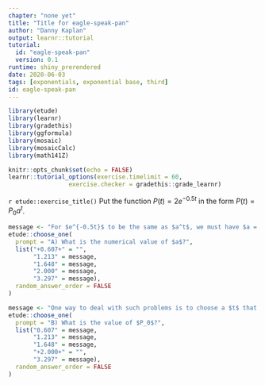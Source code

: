 ```yaml
---
chapter: "none yet"
title: "Title for eagle-speak-pan"
author: "Danny Kaplan"
output: learnr::tutorial
tutorial:
  id: "eagle-speak-pan"
  version: 0.1
runtime: shiny_prerendered
date: 2020-06-03 
tags: [exponentials, exponential base, third]
id: eagle-speak-pan
---
```


```r
library(etude)
library(learnr)
library(gradethis)
library(ggformula)
library(mosaic)
library(mosaicCalc)
library(math141Z)

knitr::opts_chunk$set(echo = FALSE)
learnr::tutorial_options(exercise.timelimit = 60, 
                 exercise.checker = gradethis::grade_learnr)
```


`r etude::exercise_title()` Put the function $P(t) = 2 e^{-0.5 t}$  in the form $P(t)=P_0 a^t$. 

```r
message <- "For $e^{-0.5t}$ to be the same as $a^t$, we must have $a = e^{-0.5}$."
etude::choose_one(
  prompt = "A) What is the numerical value of $a$?",
  list("+0.607+" = "", 
       "1.213" = message, 
       "1.648" = message, 
       "2.000" = message, 
       "3.297" = message),
  random_answer_order = FALSE
)
```


```r
message <- "One way to deal with such problems is to choose a $t$ that makes evaluating the function very simple."
etude::choose_one(
  prompt = "B) What is the value of $P_0$?",
  list("0.607" = message, 
       "1.213" = message, 
       "1.648" = message, 
       "+2.000+" = "", 
       "3.297" = message),
  random_answer_order = FALSE
)
```

```r

```

